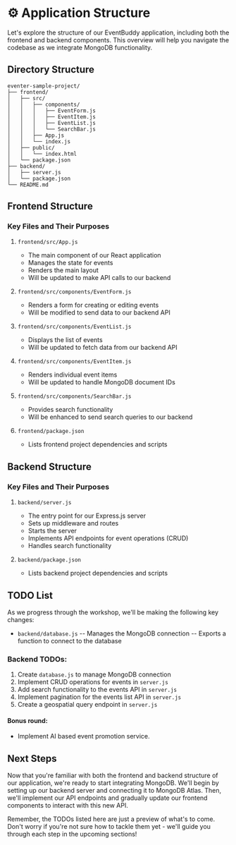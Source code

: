 # ⚙️ Application Structure

Let's explore the structure of our EventBuddy application, including both the frontend and backend components. This overview will help you navigate the codebase as we integrate MongoDB functionality.

## Directory Structure

```
eventer-sample-project/
├── frontend/
│   ├── src/
│   │   ├── components/
│   │   │   ├── EventForm.js
│   │   │   ├── EventItem.js
│   │   │   ├── EventList.js
│   │   │   └── SearchBar.js
│   │   ├── App.js
│   │   └── index.js
│   ├── public/
│   │   └── index.html
│   └── package.json
├── backend/
│   ├── server.js
│   └── package.json
└── README.md
```

## Frontend Structure

### Key Files and Their Purposes

1. `frontend/src/App.js`
   - The main component of our React application
   - Manages the state for events
   - Renders the main layout
   - Will be updated to make API calls to our backend

2. `frontend/src/components/EventForm.js`
   - Renders a form for creating or editing events
   - Will be modified to send data to our backend API

3. `frontend/src/components/EventList.js`
   - Displays the list of events
   - Will be updated to fetch data from our backend API

4. `frontend/src/components/EventItem.js`
   - Renders individual event items
   - Will be updated to handle MongoDB document IDs

5. `frontend/src/components/SearchBar.js`
   - Provides search functionality
   - Will be enhanced to send search queries to our backend

6. `frontend/package.json`
   - Lists frontend project dependencies and scripts

## Backend Structure

### Key Files and Their Purposes

1. `backend/server.js`
   - The entry point for our Express.js server
   - Sets up middleware and routes
   - Starts the server
   - Implements API endpoints for event operations (CRUD)
   - Handles search functionality



3. `backend/package.json`
   - Lists backend project dependencies and scripts

## TODO List

As we progress through the workshop, we'll be making the following key changes:

- `backend/database.js`
   -- Manages the MongoDB connection
   -- Exports a function to connect to the database


### Backend TODOs:
1. Create `database.js` to manage MongoDB connection
2. Implement CRUD operations for events in `server.js`
3. Add search functionality to the events API in `server.js`
4. Implement pagination for the events list API in `server.js`
5. Create a geospatial query endpoint in `server.js`

#### Bonus round:
- Implement AI based event promotion service.

## Next Steps

Now that you're familiar with both the frontend and backend structure of our application, we're ready to start integrating MongoDB. We'll begin by setting up our backend server and connecting it to MongoDB Atlas. Then, we'll implement our API endpoints and gradually update our frontend components to interact with this new API.

Remember, the TODOs listed here are just a preview of what's to come. Don't worry if you're not sure how to tackle them yet - we'll guide you through each step in the upcoming sections!